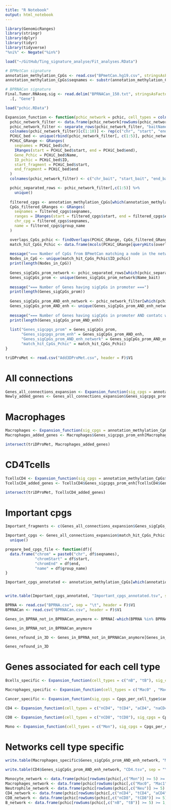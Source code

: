 ```yaml
---
title: "R Notebook"
output: html_notebook
---
```


```r
library(GenomicRanges)
library(stringr)
library(dplyr)
library(tidyr)
library(tidyverse)
"%ni%" <- Negate("%in%")

load("~/GitHub/Ting_signature_analyse/Fit_analyses.RData")
```

```r
# BPMetCan signature
annotation_methylation_CpGs <- read.csv("BPmetCan.hg19.csv", stringsAsFactors = F)
annotation_methylation_CpGs$seqnames <- substr(annotation_methylation_CpGs$seqnames, 4, 6)

# BPRNACan signature
Final.Tumor.RNAseq.sig <- read.delim("BPRNACan_150.txt", stringsAsFactors = F) %>% 
  .[, "Gene"]

load("pchic.RData")
```

```r
Expansion_function <- function(pchic_network = pchic, cell_types = colnames(pchic)[12:28], sig_cpgs){
  pchic_network_filter <- data.frame(pchic_network[rowSums(pchic_network[,cell_types] >= 5) >= 1, 1:10]) %>% na.omit(.)
  pchic_network_filter <- separate_rows(pchic_network_filter, "baitName", sep = ";") %>% unique()
  colnames(pchic_network_filter)[c(1:10)] <- rep(c("chr", "start", "end", "ID", "Name"), 2)
  PCHiC_bed <- unique(rbind(pchic_network_filter[, c(1:5)], pchic_network_filter[, c(6:10)]))
  PCHiC_GRange <- GRanges(
    seqnames = PCHiC_bed$chr,
    IRanges(start = PCHiC_bed$start, end = PCHiC_bed$end),
    Gene_Pchic = PCHiC_bed$Name,
    ID_pchic = PCHiC_bed$ID,
    start_fragment = PCHiC_bed$start,
    end_fragment = PCHiC_bed$end
  )
  colnames(pchic_network_filter) <- c("chr_bait", "start_bait", "end_bait", "ID_bait", "Name_bait", "chr_oe", "start_oe", "end_oe", "ID_oe", "Name_oe")

  pchic_separated_rows <- pchic_network_filter[,c(1:5)] %>% 
    unique()
  
  filtered_cpgs <- annotation_methylation_CpGs[which(annotation_methylation_CpGs$group_name %in% sig_cpgs),]
  CpGs_filtered_GRanges <- GRanges(
    seqnames = filtered_cpgs$seqnames,
    ranges = IRanges(start = filtered_cpgs$start, end = filtered_cpgs$end),
    chr_cpg = filtered_cpgs$seqnames,
    name = filtered_cpgs$group_name
  )

  overlaps_CpGs_pchic <- findOverlaps(PCHiC_GRange, CpGs_filtered_GRanges)
  match_hit_CpGs_Pchic <- data.frame(mcols(PCHiC_GRange[queryHits(overlaps_CpGs_pchic),]), data.frame(mcols(CpGs_filtered_GRanges[subjectHits(overlaps_CpGs_pchic),])))
  
  message("=== Number of CpGs from BPmetCan matching a node in the network ===")
  Nodes_in_CpG <- unique(match_hit_CpGs_Pchic$ID_pchic)
  print(length(Nodes_in_CpG))
  
  Genes_sigCpGs_prom_network <- pchic_separated_rows[which(pchic_separated_rows$ID_bait %in% match_hit_CpGs_Pchic$ID),]
  Genes_sigCpGs_prom <- unique(Genes_sigCpGs_prom_network$Name_bait)
  
  message("=== Number of Genes having sigCpGs in promoter ===")
  print(length(Genes_sigCpGs_prom))
  
  Genes_sigCpGs_prom_AND_enh_network <- pchic_network_filter[which(pchic_network_filter$ID_bait %in% Genes_sigCpGs_prom_network$ID_bait & pchic_network_filter$ID_oe %in% match_hit_CpGs_Pchic$ID_pchic),]
  Genes_sigCpGs_prom_AND_enh <- unique(Genes_sigCpGs_prom_AND_enh_network$Name_bait)
    
  message("=== Number of Genes having sigCpGs in promoter AND contatc with sigCpGs ===")
  print(length(Genes_sigCpGs_prom_AND_enh))
  
  list("Genes_sigcpgs_prom" = Genes_sigCpGs_prom,
       "Genes_sigcpgs_prom_enh" = Genes_sigCpGs_prom_AND_enh,
       "Genes_sigCpGs_prom_AND_enh_network" = Genes_sigCpGs_prom_AND_enh_network,
       "match_hit_CpGs_Pchic" = match_hit_CpGs_Pchic)
}
```

```r
triDProMet <- read.csv("Add3DProMet.csv", header = F)$V1
```

# All connections

```r
Genes_all_connections_expansion <- Expansion_function(sig_cpgs = annotation_methylation_CpGs$group_name)
Newly_added_genes <- Genes_all_connections_expansion$Genes_sigcpgs_prom_enh[Genes_all_connections_expansion$Genes_sigcpgs_prom_enh %in% triDProMet]
```

# Macrophages

```r
Macrophages <- Expansion_function(sig_cpgs = annotation_methylation_CpGs$group_name, cell_types = c("Mac0", "Mac1", "Mac2"))
Macrophages_added_genes <- Macrophages$Genes_sigcpgs_prom_enh[Macrophages$Genes_sigcpgs_prom_enh %in% triDProMet]

intersect(triDProMet, Macrophages_added_genes)
```

# CD4Tcells

```r
TcellsCD4 <- Expansion_function(sig_cpgs = annotation_methylation_CpGs$group_name, cell_types = c("tCD4"))
TcellsCD4_added_genes <- TcellsCD4$Genes_sigcpgs_prom_enh[TcellsCD4$Genes_sigcpgs_prom_enh %in% triDProMet]

intersect(triDProMet, TcellsCD4_added_genes)
```

# Important cpgs

```r
Important_fragments <- c(Genes_all_connections_expansion$Genes_sigCpGs_prom_AND_enh_network$ID_bait, Genes_all_connections_expansion$Genes_sigCpGs_prom_AND_enh_network$ID_oe)

Important_cpgs <- Genes_all_connections_expansion$match_hit_CpGs_Pchic[which(Genes_all_connections_expansion$match_hit_CpGs_Pchic$ID_pchic %in% Important_fragments),"name"] %>%
  unique()

prepare_bed_cpgs_file <- function(df){
  data.frame("chrom" = paste0("chr", df$seqnames),
             "chromStart" = df$start,
             "chromEnd" = df$end,
             "name" = df$group_name)
}

Important_cpgs_annotated <- annotation_methylation_CpGs[which(annotation_methylation_CpGs$group_name %in% Important_cpgs),] %>% prepare_bed_cpgs_file()


write.table(Important_cpgs_annotated, "Important_cpgs_annotated.tsv", sep = "\t", row.names = F, quote = F)
```


```r
BPRNA <- read.csv("BPRNA.csv", sep = "\t", header = F)$V1
BPRNACan <- read.csv("BPRNACan.csv", header = F)$V1

Genes_in_BPRNA_not_in_BPRNACan_anymore <- BPRNA[-which(BPRNA %in% BPRNACan)]

Genes_in_BPRNA_not_in_BPRNACan_anymore
```

```r
Genes_refound_in_3D <- Genes_in_BPRNA_not_in_BPRNACan_anymore[Genes_in_BPRNA_not_in_BPRNACan_anymore %in% triDProMet]

Genes_refound_in_3D
```
# Genes associated for each cell type

```r
Bcells_specific <- Expansion_function(cell_types = c("nB", "tB"), sig_cpgs = Cpgs_per_cell_type$B)

Macrophages_specific <- Expansion_function(cell_types = c("Mac0" , "Mac1", "Mac2"), sig_cpgs = c(Cpgs_per_cell_type$M0, Cpgs_per_cell_type$M1, Cpgs_per_cell_type$M2))

Cancer_specific <- Expansion_function(sig_cpgs = Cpgs_per_cell_type$cancer)

CD4 <- Expansion_function(cell_types = c("nCD4", "tCD4", "aCD4", "naCD4"), sig_cpgs = Cpgs_per_cell_type$CD4)

CD8 <- Expansion_function(cell_types = c("nCD8", "tCD8"), sig_cpgs = Cpgs_per_cell_type$CD8)

Mono <- Expansion_function(cell_types = c("Mon"), sig_cpgs = Cpgs_per_cell_type$Mono)

```

# Networks cell type specific

```r
write.table(Macrophages_specific$Genes_sigCpGs_prom_AND_enh_network, "Macrophages_specific.tsv", sep = "\t", row.names = F, quote = F)

write.table(CD4$Genes_sigCpGs_prom_AND_enh_network, "CD4.tsv", sep = "\t", row.names = F, quote = F)
```

```r
Monocyte_network <- data.frame(pchic[rowSums(pchic[,c("Mon")] >= 5) >= 1, 1:10]) %>% na.omit(.)
Macrophages_network <- data.frame(pchic[rowSums(pchic[,c("Mac0", "Mac1", "Mac2")] >= 5) >= 1, 1:10]) %>% na.omit(.)
Neutrophile_network <- data.frame(pchic[rowSums(pchic[,c("Neu")] >= 5) >= 1, 1:10]) %>% na.omit(.)
CD4_network <- data.frame(pchic[rowSums(pchic[,c("nCD4", "tCD4", "aCD4", "naCD4")] >= 5) >= 1, 1:10]) %>% na.omit(.)
CD8_network <- data.frame(pchic[rowSums(pchic[,c("nCD8", "tCD8")] >= 5) >= 1, 1:10]) %>% na.omit(.)
B_network <- data.frame(pchic[rowSums(pchic[,c("nB", "tB")] >= 5) >= 1, 1:10]) %>% na.omit(.)
```

